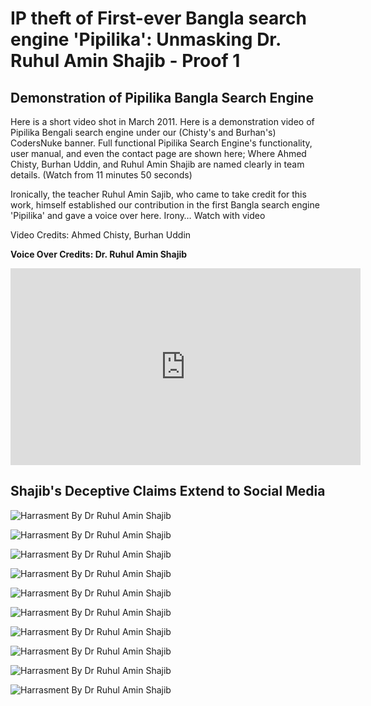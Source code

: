 # IP theft of First-ever Bangla search engine 'Pipilika': Unmasking Dr. Ruhul Amin Shajib - Proof 1

## Demonstration of Pipilika Bangla Search Engine

Here is a short video shot in March 2011. Here is a demonstration video of Pipilika Bengali search engine under our (Chisty's and Burhan's) CodersNuke banner. Full functional Pipilika Search Engine's functionality, user manual, and even the contact page are shown here; Where Ahmed Chisty, Burhan Uddin, and Ruhul Amin Shajib are named clearly in team details. (Watch from 11 minutes 50 seconds)

Ironically, the teacher Ruhul Amin Sajib, who came to take credit for this work, himself established our contribution in the first Bangla search engine 'Pipilika' and gave a voice over here. Irony…  Watch with video

Video Credits: Ahmed Chisty, Burhan Uddin

**Voice Over Credits: Dr. Ruhul Amin Shajib**


<iframe width="560" height="315" src="https://www.youtube.com/embed/mvC0bnQfhAo" title="YouTube video player" frameborder="0" allow="accelerometer; autoplay; clipboard-write; encrypted-media; gyroscope; picture-in-picture; web-share" allowfullscreen></iframe>



## Shajib's Deceptive Claims Extend to Social Media

![Harrasment By Dr Ruhul Amin Shajib](/static/images/ev1.1.jpg#centered)

![Harrasment By Dr Ruhul Amin Shajib](/static/images/ev1.2.jpg#centered)

![Harrasment By Dr Ruhul Amin Shajib](/static/images/ev1.3.png#centered)

![Harrasment By Dr Ruhul Amin Shajib](/static/images/ev1.4.png#centered)

![Harrasment By Dr Ruhul Amin Shajib](/static/images/ev1.5.png#centered)

![Harrasment By Dr Ruhul Amin Shajib](/static/images/ev1.6.png#centered)

![Harrasment By Dr Ruhul Amin Shajib](/static/images/ev1.7.png#centered)

![Harrasment By Dr Ruhul Amin Shajib](/static/images/ev1.8.png#centered)

![Harrasment By Dr Ruhul Amin Shajib](/static/images/ev1.9.png#centered)

![Harrasment By Dr Ruhul Amin Shajib](/static/images/ev1.10.png#centered)

